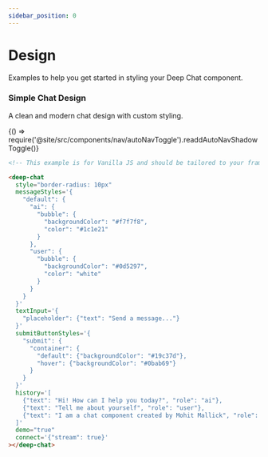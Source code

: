 ```yaml
---
sidebar_position: 0
---
```


# Design

Examples to help you get started in styling your Deep Chat component.

### Simple Chat Design

A clean and modern chat design with custom styling.


{() => require('@site/src/components/nav/autoNavToggle').readdAutoNavShadowToggle()}

<ComponentContainer>
  <DeepChatBrowser
    style={{borderRadius: '10px'}}
    messageStyles={{
      default: {
        ai: {
          bubble: {
            backgroundColor: "#f7f7f8",
            color: "#1c1e21"
          }
        },
        user: {
          bubble: {
            backgroundColor: "#0d5297",
            color: "white"
          }
        }
      }
    }}
    textInput={{
      placeholder: {text: "Send a message..."}
    }}
    submitButtonStyles={{
      submit: {
        container: {
          default: {backgroundColor: "#19c37d"},
          hover: {backgroundColor: "#0bab69"}
        }
      }
    }}
    history={[
      {text: "Hi! How can I help you today?", role: "ai"},
      {text: "Tell me about yourself", role: "user"},
      {text: "I am a chat component created by Mohit Mallick", role: "ai"}
    ]}
    demo={true}
    connect={{stream: true}}
  />
</ComponentContainer>

<CodeToggle>
<TabItem value="js" label="Show code">

```html
<!-- This example is for Vanilla JS and should be tailored to your framework (see Frameworks) -->

<deep-chat
  style="border-radius: 10px"
  messageStyles='{
    "default": {
      "ai": {
        "bubble": {
          "backgroundColor": "#f7f7f8",
          "color": "#1c1e21"
        }
      },
      "user": {
        "bubble": {
          "backgroundColor": "#0d5297",
          "color": "white"
        }
      }
    }
  }'
  textInput='{
    "placeholder": {"text": "Send a message..."}
  }'
  submitButtonStyles='{
    "submit": {
      "container": {
        "default": {"backgroundColor": "#19c37d"},
        "hover": {"backgroundColor": "#0bab69"}
      }
    }
  }'
  history='[
    {"text": "Hi! How can I help you today?", "role": "ai"},
    {"text": "Tell me about yourself", "role": "user"},
    {"text": "I am a chat component created by Mohit Mallick", "role": "ai"}
  ]'
  demo="true"
  connect='{"stream": true}'
></deep-chat>
```

</TabItem>
</CodeToggle>
